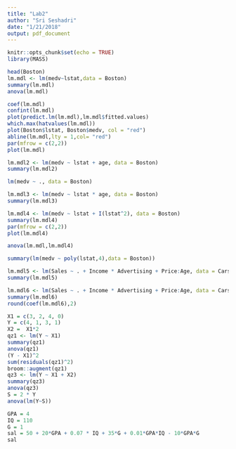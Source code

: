 ```yaml
---
title: "Lab2"
author: "Sri Seshadri"
date: "1/21/2018"
output: pdf_document
---
```


```r
knitr::opts_chunk$set(echo = TRUE)
library(MASS)
```

```r
head(Boston)
lm.mdl <- lm(medv~lstat,data = Boston)
summary(lm.mdl)
anova(lm.mdl)
```

```r
coef(lm.mdl)
confint(lm.mdl)
plot(predict.lm(lm.mdl),lm.mdl$fitted.values)
which.max(hatvalues(lm.mdl))
plot(Boston$lstat, Boston$medv, col = "red")
abline(lm.mdl,lty = 1,col= "red")
par(mfrow = c(2,2))
plot(lm.mdl)

lm.mdl2 <- lm(medv ~ lstat + age, data = Boston)
summary(lm.mdl2)

lm(medv ~ ., data = Boston)

lm.mdl3 <- lm(medv ~ lstat * age, data = Boston)
summary(lm.mdl3)

lm.mdl4 <- lm(medv ~ lstat + I(lstat^2), data = Boston)
summary(lm.mdl4)
par(mfrow = c(2,2))
plot(lm.mdl4)

anova(lm.mdl,lm.mdl4)

summary(lm(medv ~ poly(lstat,4),data = Boston))

```

```r
lm.mdl5 <- lm(Sales ~ . + Income * Advertising + Price:Age, data = Carseats)
summary(lm.mdl5)
```
```r
lm.mdl6 <- lm(Sales ~ . + Income * Advertising + Price:Age, data = Carseats, contrasts = list(ShelveLoc=contr.treatment(c("Bad", "Good", "Medium"), base = 3)))
summary(lm.mdl6)
round(coef(lm.mdl6),2)
```

```r
X1 = c(3, 2, 4, 0)
Y = c(4, 1, 3, 1)
X2 =  X1*2
qz1 <- lm(Y ~ X1)
summary(qz1)
anova(qz1)
(Y - X1)^2
sum(residuals(qz1)^2)
broom::augment(qz1)
qz3 <- lm(Y ~ X1 + X2)
summary(qz3)
anova(qz3)
S = 2 * Y
anova(lm(Y~S))
```

```r
GPA = 4
IQ = 110
G = 1
sal = 50 + 20*GPA + 0.07 * IQ + 35*G + 0.01*GPA*IQ - 10*GPA*G
sal
```

